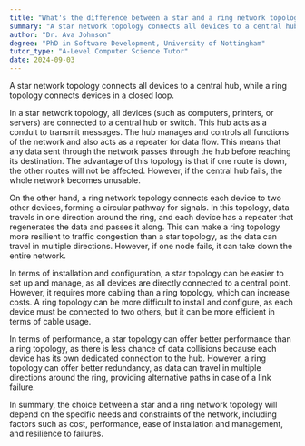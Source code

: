 ```yaml
---
title: "What's the difference between a star and a ring network topology?"
summary: "A star network topology connects all devices to a central hub, while a ring topology connects devices in a closed loop."
author: "Dr. Ava Johnson"
degree: "PhD in Software Development, University of Nottingham"
tutor_type: "A-Level Computer Science Tutor"
date: 2024-09-03
---
```


A star network topology connects all devices to a central hub, while a ring topology connects devices in a closed loop.

In a star network topology, all devices (such as computers, printers, or servers) are connected to a central hub or switch. This hub acts as a conduit to transmit messages. The hub manages and controls all functions of the network and also acts as a repeater for data flow. This means that any data sent through the network passes through the hub before reaching its destination. The advantage of this topology is that if one route is down, the other routes will not be affected. However, if the central hub fails, the whole network becomes unusable.

On the other hand, a ring network topology connects each device to two other devices, forming a circular pathway for signals. In this topology, data travels in one direction around the ring, and each device has a repeater that regenerates the data and passes it along. This can make a ring topology more resilient to traffic congestion than a star topology, as the data can travel in multiple directions. However, if one node fails, it can take down the entire network.

In terms of installation and configuration, a star topology can be easier to set up and manage, as all devices are directly connected to a central point. However, it requires more cabling than a ring topology, which can increase costs. A ring topology can be more difficult to install and configure, as each device must be connected to two others, but it can be more efficient in terms of cable usage.

In terms of performance, a star topology can offer better performance than a ring topology, as there is less chance of data collisions because each device has its own dedicated connection to the hub. However, a ring topology can offer better redundancy, as data can travel in multiple directions around the ring, providing alternative paths in case of a link failure.

In summary, the choice between a star and a ring network topology will depend on the specific needs and constraints of the network, including factors such as cost, performance, ease of installation and management, and resilience to failures.
    
